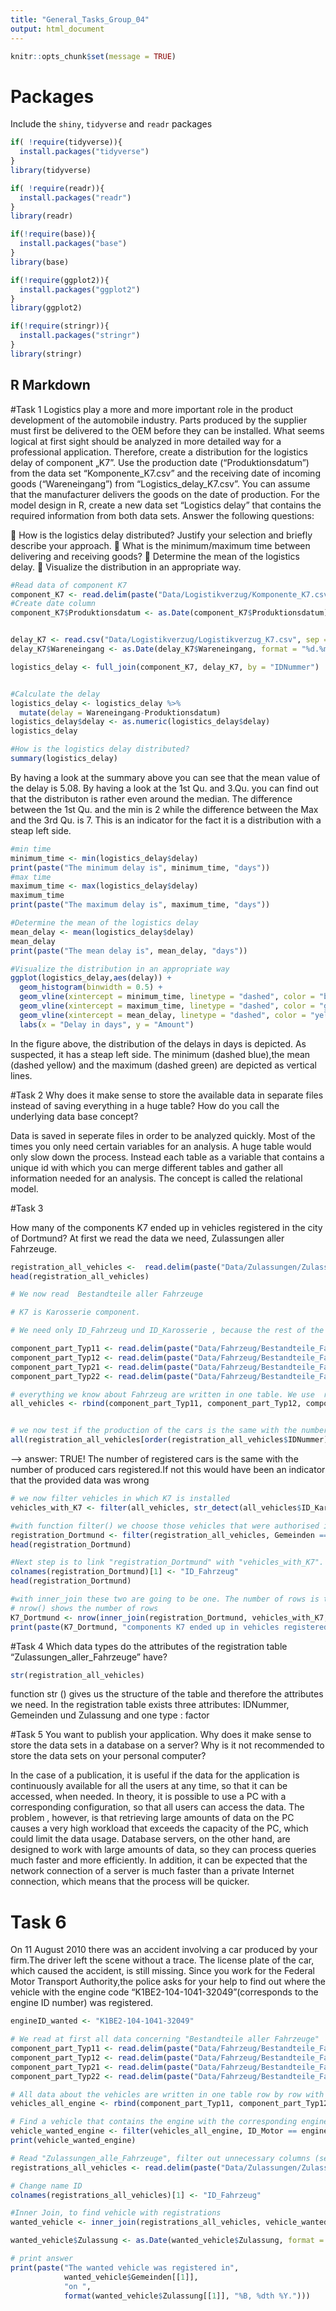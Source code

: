 ```yaml
---
title: "General_Tasks_Group_04"
output: html_document
---
```


```r
knitr::opts_chunk$set(message = TRUE)
```
# Packages
Include the `shiny`, `tidyverse` and `readr` packages
```r
if( !require(tidyverse)){
  install.packages("tidyverse")
}
library(tidyverse)

if( !require(readr)){
  install.packages("readr")
}
library(readr)

if(!require(base)){
  install.packages("base")
}
library(base)

if(!require(ggplot2)){
  install.packages("ggplot2")
}
library(ggplot2)

if(!require(stringr)){
  install.packages("stringr")
}
library(stringr)

```
## R Markdown

#Task 1
Logistics play a more and more important role in the product development of the automobile industry. Parts produced by the supplier must first be delivered to the OEM before they can be installed. What seems logical at first sight should be analyzed in more detailed way for a professional application.
 Therefore, create a distribution for the logistics delay of component „K7". Use the production
  date (“Produktionsdatum”) from the data set "Komponente_K7.csv" and the receiving date of incoming goods (“Wareneingang”) from "Logistics_delay_K7.csv". You can assume that the manufacturer delivers the goods on the date of production.
For the model design in R, create a new data set "Logistics delay" that contains the required information from both data sets.
Answer the following questions:
    
 How is the logistics delay distributed? Justify your selection and briefly describe your approach.
 What is the minimum/maximum time between delivering and receiving goods?
 Determine the mean of the logistics delay.
 Visualize the distribution in an appropriate way.

```r
#Read data of component K7
component_K7 <- read.delim(paste("Data/Logistikverzug/Komponente_K7.csv", sep = ""), ";", header = TRUE)[, (2:3)]
#Create date column 
component_K7$Produktionsdatum <- as.Date(component_K7$Produktionsdatum)


delay_K7 <- read.csv("Data/Logistikverzug/Logistikverzug_K7.csv", sep = ";", header = TRUE)[, (2:3)]
delay_K7$Wareneingang <- as.Date(delay_K7$Wareneingang, format = "%d.%m.%Y")

logistics_delay <- full_join(component_K7, delay_K7, by = "IDNummer")


#Calculate the delay 
logistics_delay <- logistics_delay %>%
  mutate(delay = Wareneingang-Produktionsdatum)
logistics_delay$delay <- as.numeric(logistics_delay$delay)
logistics_delay

#How is the logistics delay distributed?
summary(logistics_delay)
```

By having a look at the summary above you can see that the mean value of the delay is 5.08. By having a look at the 1st Qu. and 3.Qu. you can find out that the distributon is rather even around the median. The difference between the 1st Qu. and the min is 2 while the difference between the Max and the 3rd Qu. is 7. This is an indicator for the fact it is a distribution with a steap left side. 

```r
#min time
minimum_time <- min(logistics_delay$delay)
print(paste("The minimum delay is", minimum_time, "days"))
#max time
maximum_time <- max(logistics_delay$delay)
maximum_time
print(paste("The maximum delay is", maximum_time, "days"))

#Determine the mean of the logistics delay
mean_delay <- mean(logistics_delay$delay)
mean_delay
print(paste("The mean delay is", mean_delay, "days"))

#Visualize the distribution in an appropriate way
ggplot(logistics_delay,aes(delay)) +
  geom_histogram(binwidth = 0.5) +
  geom_vline(xintercept = minimum_time, linetype = "dashed", color = "blue") +
  geom_vline(xintercept = maximum_time, linetype = "dashed", color = "green") +
  geom_vline(xintercept = mean_delay, linetype = "dashed", color = "yellow") +
  labs(x = "Delay in days", y = "Amount")


```
In the figure above, the distribution of the delays in days is depicted. As suspected, it has a steap left side. The minimum (dashed blue),the mean (dashed yellow) and the maximum (dashed green) are depicted as vertical lines. 



#Task 2
Why  does  it  make  sense  to  store  the  available  data  in  separate  files  instead  of saving everything in a huge table? How do you call the underlying data base concept?

Data is saved in seperate files in order to be analyzed quickly. Most of the times you only need certain variables for an analysis. A huge table would only slow down the process. Instead each table as a variable that contains a unique id with which you can merge different tables and gather all information needed for an analysis.
The concept is called the relational model.


#Task 3

How many of the components K7 ended up in vehicles registered in the city of Dortmund?
At first we read the data we need, Zulassungen aller Fahrzeuge.

```r
registration_all_vehicles <-  read.delim(paste("Data/Zulassungen/Zulassungen_alle_Fahrzeuge.csv", sep = ""), ";", header  = TRUE) %>% subset(select = -1)
head(registration_all_vehicles)

# We now read  Bestandteile aller Fahrzeuge

# K7 is Karosserie component.

# We need only ID_Fahrzeug und ID_Karosserie , because the rest of the columns are not useful

component_part_Typ11 <- read.delim(paste("Data/Fahrzeug/Bestandteile_Fahrzeuge_OEM1_Typ11.csv", sep = ""), ";", header = TRUE) %>% subset(select=c(ID_Fahrzeug, ID_Karosserie))
component_part_Typ12 <- read.delim(paste("Data/Fahrzeug/Bestandteile_Fahrzeuge_OEM1_Typ12.csv", sep = ""), ";", header = TRUE) %>% subset(select=c(ID_Fahrzeug, ID_Karosserie))
component_part_Typ21 <- read.delim(paste("Data/Fahrzeug/Bestandteile_Fahrzeuge_OEM2_Typ21.csv", sep = ""), ";", header = TRUE) %>% subset(select=c(ID_Fahrzeug, ID_Karosserie))
component_part_Typ22 <- read.delim(paste("Data/Fahrzeug/Bestandteile_Fahrzeuge_OEM2_Typ22.csv", sep = ""), ";", header = TRUE) %>% subset(select=c(ID_Fahrzeug, ID_Karosserie))

# everything we know about Fahrzeug are written in one table. We use  rbind()
all_vehicles <- rbind(component_part_Typ11, component_part_Typ12, component_part_Typ21, component_part_Typ22)


# we now test if the production of the cars is the same with the number of cars that were "zugelassen"
all(registration_all_vehicles[order(registration_all_vehicles$IDNummer), ]$IDNummer == all_vehicles[order(all_vehicles$ID_Fahrzeug), ]$ID_Fahrzeug)
```
--> answer: TRUE! The number of registered cars is the same with the number of produced cars registered.If not this would have been an indicator that the provided data was wrong

```r
# we now filter vehicles in which K7 is installed
vehicles_with_K7 <- filter(all_vehicles, str_detect(all_vehicles$ID_Karosserie, "K7"))

#with function filter() we choose those vehicles that were authorised in Dortmund.
registration_Dortmund <- filter(registration_all_vehicles, Gemeinden == "DORTMUND")
head(registration_Dortmund)

#Next step is to link "registration_Dortmund" with "vehicles_with_K7". Column name changes.
colnames(registration_Dortmund)[1] <- "ID_Fahrzeug"
head(registration_Dortmund)

#with inner_join these two are going to be one. The number of rows is the number of the vehicles (Typ 22, OEM 2) and therefore Komponenten K7 which were authorized in Dortmund.
# nrow() shows the number of rows
K7_Dortmund <- nrow(inner_join(registration_Dortmund, vehicles_with_K7, by = "ID_Fahrzeug"))
print(paste(K7_Dortmund, "components K7 ended up in vehicles registered in the city of Dortmund"))

```





#Task 4
Which  data  types do the  attributes  of  the  registration  table "Zulassungen_aller_Fahrzeuge" have?
```r
str(registration_all_vehicles)
```
function str () gives us the structure of the table and therefore the attributes we need.
In the registration table exists three attributes:  IDNummer, Gemeinden und Zulassung and one type : factor 


#Task 5
You  want  to  publish  your  application.  Why  does  it  make  sense  to  store  the  data  sets  in  a 
database  on  a  server?  Why  is  it  not  recommended  to  store  the  data  sets  on  your  personal computer?

In the case of a publication, it is useful if the data for the application is continuously available for all the users at any time, so that it can be accessed, when needed. 
In theory, it is possible to use a PC with a corresponding configuration, so that all users can access the data. The problem , however, is that retrieving large amounts of data on the PC causes a very high workload that exceeds the capacity of the PC, which could limit the data usage. Database servers, on the other hand, are designed to work with large amounts of data, so they can process queries much faster and more efficiently. In addition, it can be expected that the network connection of a server is much faster than a private Internet connection, which means that the process will be quicker. 



# Task 6
On 11 August 2010 there was an accident involving a car produced by your firm.The driver left the  scene  without  a  trace.  The  license  plate  of  the  car,  which  caused  the  accident,  is  still 
missing. Since you work for  the Federal Motor Transport Authority,the police asks for your help to find out where the vehicle with the engine code "K1BE2-104-1041-32049"(corresponds to the engine ID number) was registered. 

```r
engineID_wanted <- "K1BE2-104-1041-32049"

# We read at first all data concerning "Bestandteile aller Fahrzeuge"
component_part_Typ11 <- read.delim(paste("Data/Fahrzeug/Bestandteile_Fahrzeuge_OEM1_Typ11.csv", sep = ""), ";", header = TRUE) %>% subset(select = c(ID_Fahrzeug, ID_Motor))
component_part_Typ12 <- read.delim(paste("Data/Fahrzeug/Bestandteile_Fahrzeuge_OEM1_Typ12.csv", sep = ""), ";", header = TRUE) %>% subset(select = c(ID_Fahrzeug, ID_Motor))
component_part_Typ21 <- read.delim(paste("Data/Fahrzeug/Bestandteile_Fahrzeuge_OEM2_Typ21.csv", sep = ""), ";", header = TRUE) %>% subset(select = c(ID_Fahrzeug, ID_Motor))
component_part_Typ22 <- read.delim(paste("Data/Fahrzeug/Bestandteile_Fahrzeuge_OEM2_Typ22.csv", sep = ""), ";", header = TRUE) %>% subset(select = c(ID_Fahrzeug, ID_Motor))

# All data about the vehicles are written in one table row by row with each other using rbind()
vehicles_all_engine <- rbind(component_part_Typ11, component_part_Typ12, component_part_Typ21, component_part_Typ22)

# Find a vehicle that contains the engine with the corresponding engine serial number
vehicle_wanted_engine <- filter(vehicles_all_engine, ID_Motor == engineID_wanted)
print(vehicle_wanted_engine)

# Read "Zulassungen_alle_Fahrzeuge", filter out unnecessary columns (serial numbers)
registrations_all_vehicles <- read.delim(paste("Data/Zulassungen/Zulassungen_alle_Fahrzeuge.csv", sep = ""), ";", header = TRUE) %>% subset(select = -1)

# Change name ID 
colnames(registrations_all_vehicles)[1] <- "ID_Fahrzeug"

#Inner Join, to find vehicle with registrations
wanted_vehicle <- inner_join(registrations_all_vehicles, vehicle_wanted_engine, by = "ID_Fahrzeug")

wanted_vehicle$Zulassung <- as.Date(wanted_vehicle$Zulassung, format = "%Y-%m-%d")

# print answer
print(paste("The wanted vehicle was registered in",
            wanted_vehicle$Gemeinden[[1]],
            "on ", 
            format(wanted_vehicle$Zulassung[[1]], "%B, %dth %Y.")))

```


